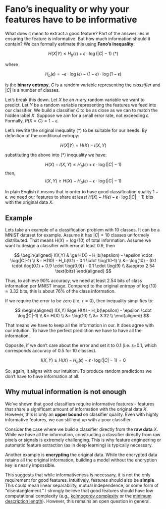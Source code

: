 # Fano's inequality or why your features have to be informative

What does it mean to extract a good feature? Part of the answer lies in ensuring the feature is informative. But how much information should it contain? We can formally estimate this using **Fano's inequality**:

$$
H(X|Y) \le H_{b}(\epsilon) + \epsilon \cdot \log(|C|-1) \text{   (*)}
$$

where

$$
H_b(\epsilon) = -\epsilon \cdot \log(\epsilon)-(1-\epsilon) \cdot \log(1-\epsilon)
$$

is the **binary entropy**, $C$ is a random variable representing the *classifier* and $|C|$ is a number of classes.

Let's break this down. Let $X$ be an $n$-ary random variable we want to predict. Let $Y$ be a random variable representing the features we feed into our classifier. We build a classifier $C$ to be as close as we can to match the hidden label $X$. Suppose we aim for a small error rate, not exceeding $\epsilon$. Formally, $P(X=C)=1-\epsilon$.

Let's rewrite the original inequality (*) to be suitable for our needs. By definition of the conditional entropy:

$$
H(X|Y) = H(X) - I(X,Y)
$$

substituting the above into (*) inequality we have:

$$
H(X) - I(X,Y) \le H_b(\epsilon) + \epsilon \cdot \log(|C|-1)
$$
then,
$$
I(X,Y) \ge H(X) - H_b(\epsilon) - \epsilon \cdot \log(|C|-1)
$$

In plain English it means that in order to have good classification quality $1-\epsilon$. we need our features to share at least $H(X) - H(\epsilon) - \epsilon \cdot \log(|C|-1)$ bits with the original data $X$.

## Example

Lets take an example of a classification problem with 10 classes. It can be a MNIST dataset for example. Assume it has $|C|=10$ classes uniformely distributed. That means $H(X) = \log(10)$ of total information. Assume we want to design a classifier with error at least $0.9$, then

$$
\begin{aligned}
I(X,Y) 	& \ge H(X) - H_b(\epsilon) - \epsilon \cdot \log(|C|-1) \\
	&= H(10) - H_b(0.1) - 0.1 \cdot \log(10-1) \\
	&= \log(10) - (0.1 \cdot \log(0.1) + 0.9 \cdot \log(0.9)) - 0.1 \cdot \log(9) \\
	&\approx 2.54 \text{bits}
\end{aligned}
$$

Thus, to achieve 90% accuracy, we need at least $2.54$ bits of class information per MNIST image. Compared to the original entropy of $\log(10) \approx 3.32$ bits, this is about 76% of the class information.

If we require the error to be zero (i.e. $\epsilon=0$), then inequality simplifies to:

$$
\begin{aligned}
I(X,Y) 	&\ge H(X) - H_b(\epsilon) - \epsilon \cdot \log(|C|-1) \\
	&= H(X)  \\
	&= \log(10) \\
	&= 3.32 \\
\end{aligned}
$$

That means we have to keep all the information in our. It does agree with our intuition. To have the perfect prediction we have to have all the information.

Opposite, if we don't care about the error and set it to 0.1 (i.e. ε=0.1, which corresponds accuracy of 0.5 for 10 classes).

$$
I(X,Y)	\ge H(X) - H_b(\epsilon) - \epsilon \cdot \log(|C|-1) = 0
$$

So, again, it aligns with our intuition. To produce random predictions we don't have to have information at all.

## Why mutual information is not enough

We've shown that good classifiers require informative features - features that share a significant amount of information with the original data $X$. However, this is only an **upper bound** on classifier quality. Even with highly informative features, we can still end up with a poor classifier.

Consider the case where we build a classifier directly from the **raw data** $X$. While we have all the information, constructing a classifier directly from raw pixels or signals is extremely challenging. This is why feature engineering or automatic feature extraction (as in deep learning) is typically necessary.

Another example is **encrypting** the original data. While the encrypted data retains all the original information, building a model without the encryption key is nearly impossible.

This suggests that while informativeness is necessary, it is not the only requirement for good features. Intuitively, features should also be **simple**. This could mean linear separability, mutual independence, or some form of "disentanglement." I strongly believe that good features should have low computational complexity (e.g., [kolmogorov complexity](https://en.wikipedia.org/wiki/Kolmogorov_complexity) or the [minimum description length](https://en.wikipedia.org/wiki/Minimum_description_length)). However, this remains an open question in general.
